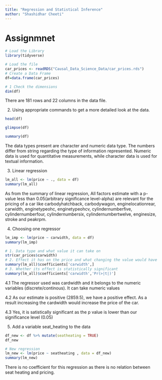 ```yaml
---
title: "Regression and Statistical Inference"
author: "Shashidhar Cheeti"
---
```


# Assignmnet

```r
# Load the Library
library(tidyverse)
```
```r
# Load the file
car_prices <- readRDS("Causal_Data_Science_Data/car_prices.rds")
# Create a Data Frame
df=data.frame(car_prices)
```
```r
# 1 Check the dimensions
dim(df)
```
There are 181 rows and 22 columns in the data file.

2. Using appropriate commands to get a more detailed look at the data.

```r
head(df)
```
```r
glimpse(df)
```
```r
summary(df)
```
The data types present are character and numeric data type. The numbers differ from string regarding the type of information represented. Numeric data is used for quantitative measurements, while character data is used for textual information.


3. Linear regression
```r
lm_all <- lm(price ~ ., data = df)
summary(lm_all)
```
As from the summary of linear regression, All factors estimate with a p-value less than 0.05(arbitrary significance level-alpha) are relevant for the pricing of a car like carbodyhatchback, carbodywagon, enginelocationrear, carwidth, enginetypeohc, enginetypeohcv, cylindernumberfive, cylindernumberfour, cylindernumbersix, cylindernumbertwelve, enginesize, stroke and peakrpm.

4. Choosing one regressor
```r
lm_imp <- lm(price ~ carwidth, data = df)
summary(lm_imp)
```

```r
# 1. Data type and what value it can take on
str(car_prices$carwidth)
# 2. Effect it has on the price and what changing the value would have as a result
summary(lm_all)$coefficients['carwidth',]
# 3. Whether its effect is statistically significant
summary(lm_all)$coefficients['carwidth','Pr(>|t|)']
```

4.1 The regressor used was cardwidth and it belongs to the numeric variables (discrete/continous). It can take numeric values

4.2 As our estimate is positive (2859.5), we have a positive effect. As a result increasing the cardwidth would increase the price of the car.

4.3 Yes, it  is satistically significant as the p value is lower than our significance level (0.05)

5. Add a variable seat_heating to the data
```r
df_new <- df %>% mutate(seatheating = TRUE)
df_new
```
```r
# New regression
lm_new <- lm(price ~ seatheating , data = df_new)
summary(lm_new)
```
There is no coefficient for this regression as there is no relation between seat heating and pricing.













